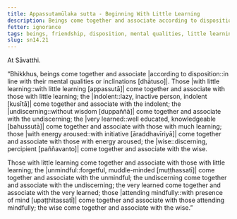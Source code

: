 ```yaml
---
title: Appassutamūlaka sutta - Beginning With Little Learning
description: Beings come together and associate according to disposition. Those with little learning come together and associate with those with little learning; and other pairs of dispositions are mentioned.
fetter: ignorance
tags: beings, friendship, disposition, mental qualities, little learning, procrastination, lack of discernment, very learned, aroused energy, attending mindfully, wise, sn, sn12-21, sn14
slug: sn14.21
---
```


At Sāvatthi.

“Bhikkhus, beings come together and associate |according to disposition::in line with their mental qualities or inclinations [dhātuso]|. Those |with little learning::with little learning [appassutā]| come together and associate with those with little learning; the |indolent::lazy, inactive person, indolent [kusītā]| come together and associate with the indolent; the |undiscerning::without wisdom [duppaññā]| come together and associate with the undiscerning; the |very learned::well educated, knowledgeable [bahussutā]| come together and associate with those with much learning; those |with energy aroused::with initiative [āraddhavīriyā]| come together and associate with those with energy aroused; the |wise::discerning, percipient [paññavanto]| come together and associate with the wise.

Those with little learning come together and associate with those with little learning; the |unmindful::forgetful, muddle-minded [muṭṭhassatī]| come together and associate with the unmindful; the undiscerning come together and associate with the undiscerning; the very learned come together and associate with the very learned; those |attending mindfully::with presence of mind [upaṭṭhitassatī]| come together and associate with those attending mindfully; the wise come together and associate with the wise.”